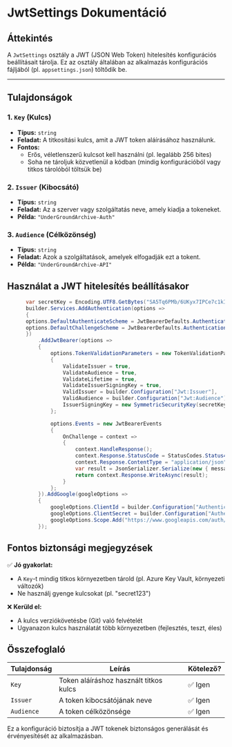 # JwtSettings Dokumentáció

## **Áttekintés**
A `JwtSettings` osztály a JWT (JSON Web Token) hitelesítés konfigurációs beállításait tárolja. Ez az osztály általában az alkalmazás konfigurációs fájljából (pl. `appsettings.json`) töltődik be.

---

## **Tulajdonságok**

### **1. `Key` (Kulcs)**
- **Típus:** `string`
- **Feladat:** A titkosítási kulcs, amit a JWT token aláírásához használunk.
- **Fontos:**  
  - Erős, véletlenszerű kulcsot kell használni (pl. legalább 256 bites)  
  - Soha ne tároljuk közvetlenül a kódban (mindig konfigurációból vagy titkos tárolóból töltsük be)  

### **2. `Issuer` (Kibocsátó)**
- **Típus:** `string`
- **Feladat:** Az a szerver vagy szolgáltatás neve, amely kiadja a tokeneket.
- **Példa:** `"UnderGroundArchive-Auth"`

### **3. `Audience` (Célközönség)**
- **Típus:** `string`
- **Feladat:** Azok a szolgáltatások, amelyek elfogadják ezt a tokent.
- **Példa:** `"UnderGroundArchive-API"`

## **Használat a JWT hitelesítés beállításakor**
```csharp
      var secretKey = Encoding.UTF8.GetBytes("SA5Tq6PMb/6UKyx7IPCe7c1kISP3wnSoyH/mFeZzxoM=");
      builder.Services.AddAuthentication(options =>
      {
      options.DefaultAuthenticateScheme = JwtBearerDefaults.AuthenticationScheme;
      options.DefaultChallengeScheme = JwtBearerDefaults.AuthenticationScheme;
      })
          .AddJwtBearer(options =>
          {
              options.TokenValidationParameters = new TokenValidationParameters
              {
                  ValidateIssuer = true,
                  ValidateAudience = true,
                  ValidateLifetime = true,
                  ValidateIssuerSigningKey = true,
                  ValidIssuer = builder.Configuration["Jwt:Issuer"],
                  ValidAudience = builder.Configuration["Jwt:Audience"],
                  IssuerSigningKey = new SymmetricSecurityKey(secretKey)
              };

              options.Events = new JwtBearerEvents
              {
                  OnChallenge = context =>
                  {
                      context.HandleResponse();
                      context.Response.StatusCode = StatusCodes.Status401Unauthorized;
                      context.Response.ContentType = "application/json";
                      var result = JsonSerializer.Serialize(new { message = "Token érvénytelen vagy hiányzik." });
                      return context.Response.WriteAsync(result);
                  }
              };
          }).AddGoogle(googleOptions =>
          {
              googleOptions.ClientId = builder.Configuration["Authentication:Google:ClientId"];
              googleOptions.ClientSecret = builder.Configuration["Authentication:Google:ClientSecret"];
              googleOptions.Scope.Add("https://www.googleapis.com/auth/user.phonenumbers.read");
          });

```

## **Fontos biztonsági megjegyzések**
✅ **Jó gyakorlat:**  
- A `Key`-t mindig titkos környezetben tárold (pl. Azure Key Vault, környezeti változók)  
- Ne használj gyenge kulcsokat (pl. "secret123")  

❌ **Kerüld el:**  
- A kulcs verziókövetésbe (Git) való felvételét  
- Ugyanazon kulcs használatát több környezetben (fejlesztés, teszt, éles)  

## **Összefoglaló**
| **Tulajdonság** | **Leírás** | **Kötelező?** |
|----------------|-----------|--------------|
| `Key` | Token aláíráshoz használt titkos kulcs | ✅ Igen |
| `Issuer` | A token kibocsátójának neve | ✅ Igen |
| `Audience` | A token célközönsége | ✅ Igen |

Ez a konfiguráció biztosítja a JWT tokenek biztonságos generálását és érvényesítését az alkalmazásban.